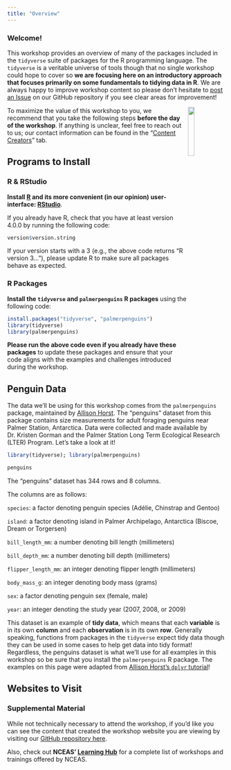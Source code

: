 ```yaml
---
title: "Overview"
---
```


### Welcome!

This workshop provides an overview of many of the packages included in the `tidyverse` suite of packages for the R programming language. The `tidyverse` is a veritable universe of tools though that no single workshop could hope to cover so **we are focusing here on an introductory approach that focuses primarily on some fundamentals to tidying data in R**. We are always happy to improve workshop content so please don't hesitate to [post an Issue](https://github.com/NCEAS/scicomp-workshop-tidyverse/issues) on our GitHub repository if you see clear areas for improvement!

<img src = "images/hex_tidyverse.png" align = "right" width = "17%" />

To maximize the value of this workshop to you, we recommend that you take the following steps **before the day of the workshop**. If anything is unclear, feel free to reach out to us; our contact information can be found in the "[Content Creators](about.qmd)" tab.

## Programs to Install

### R & RStudio

**Install [R](https://www.r-project.org/) and its more convenient (in our opinion) user-interface: [RStudio](https://www.rstudio.com/products/rstudio/download/)**.

If you already have R, check that you have at least version 4.0.0 by running the following code:

```r
version$version.string
```

If your version starts with a 3 (e.g., the above code returns "R version 3..."), please update R to make sure all packages behave as expected.

### R Packages

**Install the `tidyverse` and `palmerpenguins` R packages** using the following code:

```r
install.packages("tidyverse", "palmerpenguins")
library(tidyverse)
library(palmerpenguins)
```

**Please run the above code even if you already have these packages** to update these packages and ensure that your code aligns with the examples and challenges introduced during the workshop.


## Penguin Data

The data we'll be using for this workshop comes from the `palmerpenguins` package, maintained by [Allison Horst](ahorst@ucsb.edu). The "penguins" dataset from this package contains size measurements for adult foraging penguins near Palmer Station, Antarctica. Data were collected and made available by Dr. Kristen Gorman and the Palmer Station Long Term Ecological Research (LTER) Program. Let's take a look at it!

```r
library(tidyverse); library(palmerpenguins)
```

```r
penguins
```

The "penguins" dataset has 344 rows and 8 columns.

The columns are as follows:

`species`: a factor denoting penguin species (Adélie, Chinstrap and Gentoo)

`island`: a factor denoting island in Palmer Archipelago, Antarctica (Biscoe, Dream or Torgersen)

`bill_length_mm`: a number denoting bill length (millimeters)

`bill_depth_mm`: a number denoting bill depth (millimeters)

`flipper_length_mm`: an integer denoting flipper length (millimeters)

`body_mass_g`: an integer denoting body mass (grams)

`sex`: a factor denoting penguin sex (female, male)

`year`: an integer denoting the study year (2007, 2008, or 2009)

This dataset is an example of **tidy data**, which means that each **variable** is in its own **column** and each **observation** is in its own **row**. Generally speaking, functions from packages in the `tidyverse` expect tidy data though they can be used in some cases to help get data into tidy format! Regardless, the penguins dataset is what we'll use for all examples in this workshop so be sure that you install the `palmerpenguins` R package. The examples on this page were adapted from [Allison Horst's `dplyr` tutorial](https://allisonhorst.shinyapps.io/dplyr-learnr/#section-welcome)!


## Websites to Visit

### Supplemental Material

While not technically necessary to attend the workshop, if you'd like you can see the content that created the workshop website you are viewing by visiting our [GitHub repository here](https://github.com/NCEAS/scicomp-workshop-tidyverse).

Also, check out **NCEAS' [Learning Hub](https://www.nceas.ucsb.edu/learning-hub)** for a complete list of workshops and trainings offered by NCEAS.
